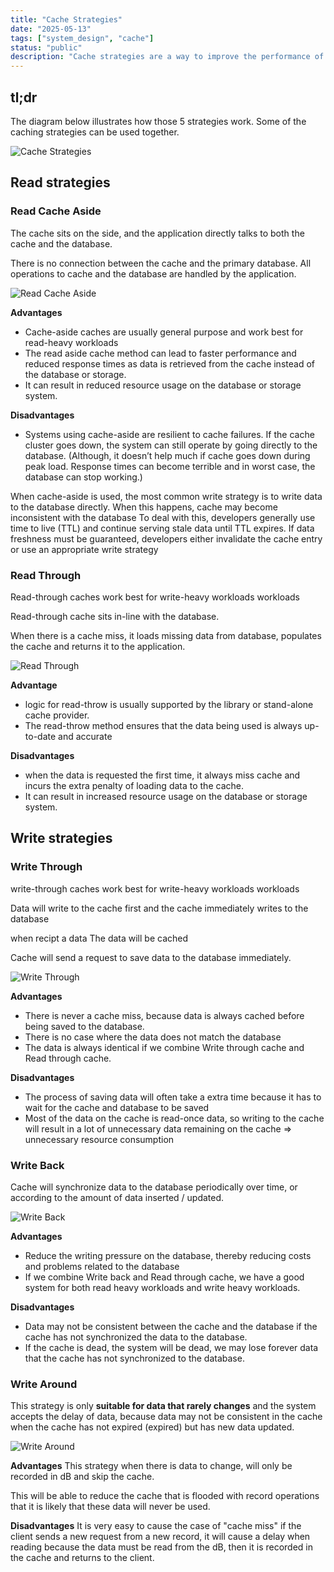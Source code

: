 ```yaml
---
title: "Cache Strategies"
date: "2025-05-13"
tags: ["system_design", "cache"]
status: "public"
description: "Cache strategies are a way to improve the performance of a system."
---
```


## tl;dr

The diagram below illustrates how those 5 strategies work. Some of the caching strategies can be used together.

![Cache Strategies](https://substackcdn.com/image/fetch/w_1456,c_limit,f_webp,q_auto:good,fl_progressive:steep/https%3A%2F%2Fbucketeer-e05bbc84-baa3-437e-9518-adb32be77984.s3.amazonaws.com%2Fpublic%2Fimages%2F3d4f861a-82b2-4b8f-b9c7-d926f079a108_2163x3153.jpeg)

## Read strategies

### Read Cache Aside

The cache sits on the side, and the application directly talks to both the cache and the database.

There is no connection between the cache and the primary database. All operations to cache and the database are handled by the application.

![Read Cache Aside](https://cdn.hashnode.com/res/hashnode/image/upload/v1747154818352/147a807e-e651-4a38-b5d7-b833dac6ac4e.png?auto=compress,format&format=webp)

**Advantages**

- Cache-aside caches are usually general purpose and work best for read-heavy workloads
- The read aside cache method can lead to faster performance and reduced response times as data is retrieved from the cache instead of the database or storage.
- It can result in reduced resource usage on the database or storage system.

**Disadvantages**

- Systems using cache-aside are resilient to cache failures. If the cache cluster goes down, the system can still operate by going directly to the database. (Although, it doesn’t help much if cache goes down during peak load. Response times can become terrible and in worst case, the database can stop working.)

When cache-aside is used, the most common write strategy is to write data to the database directly.
When this happens, cache may become inconsistent with the database
To deal with this, developers generally use time to live (TTL) and continue serving stale data until TTL expires.
If data freshness must be guaranteed, developers either invalidate the cache entry or use an appropriate write strategy

### Read Through

Read-through caches work best for write-heavy workloads workloads

Read-through cache sits in-line with the database.

When there is a cache miss, it loads missing data from database, populates the cache and returns it to the application.

![Read Through](https://cdn.hashnode.com/res/hashnode/image/upload/v1747154818352/147a807e-e651-4a38-b5d7-b833dac6ac4e.png?auto=compress,format&format=webp)

**Advantage**

- logic for read-throw is usually supported by the library or stand-alone cache provider.
- The read-throw method ensures that the data being used is always up-to-date and accurate

**Disadvantages**

- when the data is requested the first time, it always miss cache and incurs the extra penalty of loading data to the cache.
- It can result in increased resource usage on the database or storage system.

## Write strategies

### Write Through

write-through caches work best for write-heavy workloads workloads

Data will write to the cache first and the cache immediately writes to the database

when recipt a data The data will be cached

Cache will send a request to save data to the database immediately.

![Write Through](https://cdn.hashnode.com/res/hashnode/image/upload/v1747154841798/5b996adb-20b3-4633-b840-707704e987d2.png?auto=compress,format&format=webp)

**Advantages**

- There is never a cache miss, because data is always cached before being saved to the database.
- There is no case where the data does not match the database
- The data is always identical if we combine Write through cache and Read through cache.

**Disadvantages**

- The process of saving data will often take a extra time because it has to wait for the cache and database to be saved
- Most of the data on the cache is read-once data, so writing to the cache will result in a lot of unnecessary data remaining on the cache => unnecessary resource consumption

### Write Back

Cache will synchronize data to the database periodically over time, or according to the amount of data inserted / updated.

![Write Back](https://cdn.hashnode.com/res/hashnode/image/upload/v1747154863607/e1ebac77-83a8-42a5-866f-e94831855fe5.png?auto=compress,format&format=webp)

**Advantages**

- Reduce the writing pressure on the database, thereby reducing costs and problems related to the database
- If we combine Write back and Read through cache, we have a good system for both read heavy workloads and write heavy workloads.

**Disadvantages**

- Data may not be consistent between the cache and the database if the cache has not synchronized the data to the database.
- If the cache is dead, the system will be dead, we may lose forever data that the cache has not synchronized to the database.

### Write Around

This strategy is only **suitable for data that rarely changes** and the system accepts the delay of data,
because data may not be consistent in the cache when the cache has not expired (expired) but has new data updated.

![Write Around](https://cdn.hashnode.com/res/hashnode/image/upload/v1747154895027/ccf92303-211f-4458-b022-ba3ff783b1e3.png?auto=compress,format&format=webp)

**Advantages**
This strategy when there is data to change, will only be recorded in dB and skip the cache.

This will be able to reduce the cache that is flooded with record operations that it is likely that these data will never be used.

**Disadvantages**
It is very easy to cause the case of "cache miss" if the client sends a new request from a new record, it will cause a delay when reading because the data must be read from the dB, then it is recorded in the cache and returns to the client.

